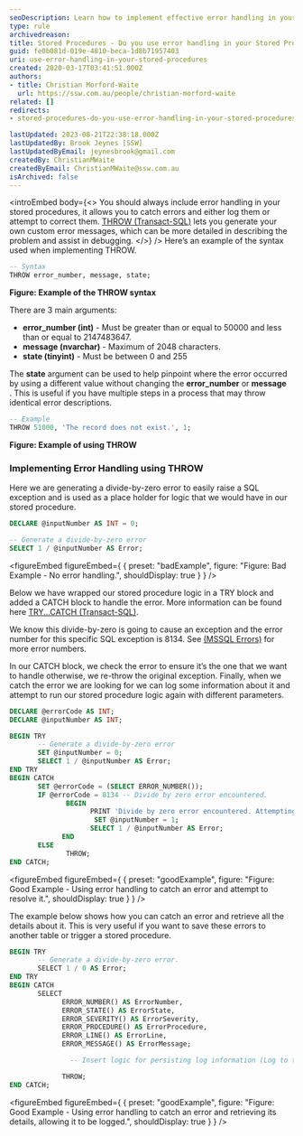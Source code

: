```yaml
---
seoDescription: Learn how to implement effective error handling in your SQL stored procedures using THROW for reliable code and easier debugging.
type: rule
archivedreason:
title: Stored Procedures - Do you use error handling in your Stored Procedures?
guid: fe0b081d-019e-4810-beca-1d8b71957403
uri: use-error-handling-in-your-stored-procedures
created: 2020-03-17T03:41:51.000Z
authors:
- title: Christian Morford-Waite
  url: https://ssw.com.au/people/christian-morford-waite
related: []
redirects:
- stored-procedures-do-you-use-error-handling-in-your-stored-procedures

lastUpdated: 2023-08-21T22:38:18.000Z
lastUpdatedBy: Brook Jeynes [SSW]
lastUpdatedByEmail: jeynesbrook@gmail.com
createdBy: ChristianMWaite
createdByEmail: ChristianMWaite@ssw.com.au
isArchived: false
---
```


<introEmbed
  body={<>
You should always include error handling in your stored procedures, it allows you to catch errors and either log them or attempt to correct them.
[THROW (Transact-SQL)](https&#58;//docs.microsoft.com/en-us/sql/t-sql/language-elements/throw-transact-sql?view=sql-server-ver15) lets you generate your own custom error messages, which can be more detailed in describing the problem and assist in debugging.
  </>}
/>
Here’s an example of the syntax used when implementing THROW.

```sql
-- Syntax
THROW error_number, message, state;
```

**Figure: Example of the THROW syntax**

There are 3 main arguments:

* **error\_number (int)** - Must be greater than or equal to 50000 and less than or equal to 2147483647.
* **message (nvarchar)** - Maximum of 2048 characters.
* **state (tinyint)** - Must be between 0 and 255

The  **state** argument can be used to help pinpoint where the error occurred by using a different value without changing the  **error\_number** or  **message** . This is useful if you have multiple steps in a process that may throw identical error descriptions.

```sql
-- Example
THROW 51000, 'The record does not exist.', 1;
```

**Figure: Example of using THROW**

### Implementing Error Handling using THROW

Here we are generating a divide-by-zero error to easily raise a SQL exception and is used as a place holder for logic that we would have in our stored procedure.

```sql
DECLARE @inputNumber AS INT = 0;

-- Generate a divide-by-zero error
SELECT 1 / @inputNumber AS Error;
```

<figureEmbed figureEmbed={ {
  preset: "badExample",
  figure: "Figure: Bad Example - No error handling.",
  shouldDisplay: true
} } />


Below we have wrapped our stored procedure logic in a TRY block and added a CATCH block to handle the error. More information can be found here [TRY...CATCH (Transact-SQL)](https&#58;//docs.microsoft.com/en-us/sql/t-sql/language-elements/try-catch-transact-sql?view=sql-server-ver15).

We know this divide-by-zero is going to cause an exception and the error number for this specific SQL exception is 8134. See [(MSSQL Errors)](https&#58;//docs.microsoft.com/en-us/sql/relational-databases/errors-events/database-engine-events-and-errors?view=sql-server-ver15) for more error numbers.

In our CATCH block, we check the error to ensure it’s the one that we want to handle otherwise, we re-throw the original exception.
Finally, when we catch the error we are looking for we can log some information about it and attempt to run our stored procedure logic again with different parameters.

```sql
DECLARE @errorCode AS INT;
DECLARE @inputNumber AS INT;

BEGIN TRY
       -- Generate a divide-by-zero error
       SET @inputNumber = 0;
       SELECT 1 / @inputNumber AS Error;
END TRY
BEGIN CATCH
       SET @errorCode = (SELECT ERROR_NUMBER());
       IF @errorCode = 8134 -- Divide by zero error encountered.
              BEGIN
                    PRINT 'Divide by zero error encountered. Attempting to correct'
                     SET @inputNumber = 1;
                    SELECT 1 / @inputNumber AS Error;
             END
       ELSE
              THROW;
END CATCH;
```

<figureEmbed figureEmbed={ {
  preset: "goodExample",
  figure: "Figure: Good Example - Using error handling to catch an error and attempt to resolve it.",
  shouldDisplay: true
} } />


The example below shows how you can catch an error and retrieve all the details about it.
This is very useful if you want to save these errors to another table or trigger a stored procedure.

```sql
BEGIN TRY
       -- Generate a divide-by-zero error.
       SELECT 1 / 0 AS Error;
END TRY
BEGIN CATCH
       SELECT
             ERROR_NUMBER() AS ErrorNumber,
             ERROR_STATE() AS ErrorState,
             ERROR_SEVERITY() AS ErrorSeverity,
             ERROR_PROCEDURE() AS ErrorProcedure,
             ERROR_LINE() AS ErrorLine,
             ERROR_MESSAGE() AS ErrorMessage;

               -- Insert logic for persisting log information (Log to table or log to file)

             THROW;
END CATCH;
```

<figureEmbed figureEmbed={ {
  preset: "goodExample",
  figure: "Figure: Good Example - Using error handling to catch an error and retrieving its details, allowing it to be logged.",
  shouldDisplay: true
} } />

